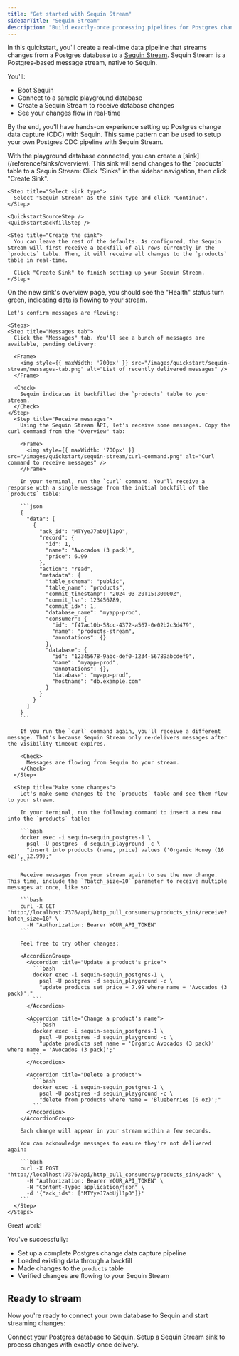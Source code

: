 ```yaml
---
title: "Get started with Sequin Stream"
sidebarTitle: "Sequin Stream"
description: "Build exactly-once processing pipelines for Postgres changes without additional infrastructure. Learn about Sequin's native stream with an HTTP interface."
---
```



In this quickstart, you'll create a real-time data pipeline that streams changes from a Postgres database to a [Sequin Stream](/reference/sinks/sequin-stream). Sequin Stream is a Postgres-based message stream, native to Sequin.

You'll:

- Boot Sequin
- Connect to a sample playground database
- Create a Sequin Stream to receive database changes
- See your changes flow in real-time

By the end, you'll have hands-on experience setting up Postgres change data capture (CDC) with Sequin. This same pattern can be used to setup your own Postgres CDC pipeline with Sequin Stream.

<Steps titleSize="h2">
 <QuickstartInitialSteps />
 <Step title="Create a Sequin Stream Sink" icon="wifi">
  With the playground database connected, you can create a [sink](/reference/sinks/overview). This sink will send changes to the `products` table to a Sequin Stream:

  <Steps>
    <Step title="Navigate to Sinks">
      Click "Sinks" in the sidebar navigation, then click "Create Sink".
    </Step>

    <Step title="Select sink type">
      Select "Sequin Stream" as the sink type and click "Continue".
    </Step>

    <QuickstartSourceStep />
    <QuickstartBackfillStep />

    <Step title="Create the sink">
      You can leave the rest of the defaults. As configured, the Sequin Stream will first receive a backfill of all rows currently in the `products` table. Then, it will receive all changes to the `products` table in real-time.

      Click "Create Sink" to finish setting up your Sequin Stream.
    </Step>
  </Steps>
 </Step>

  <Step title="See changes flow to your Sequin Stream" icon="waveform-lines">
    On the new sink's overview page, you should see the "Health" status turn green, indicating data is flowing to your stream.

    Let's confirm messages are flowing:

    <Steps>
    <Step title="Messages tab">
      Click the "Messages" tab. You'll see a bunch of messages are available, pending delivery:

      <Frame>
        <img style={{ maxWidth: '700px' }} src="/images/quickstart/sequin-stream/messages-tab.png" alt="List of recently delivered messages" />
      </Frame>

      <Check>
        Sequin indicates it backfilled the `products` table to your stream.
      </Check>
    </Step>
      <Step title="Receive messages">
        Using the Sequin Stream API, let's receive some messages. Copy the curl command from the "Overview" tab:

        <Frame>
          <img style={{ maxWidth: '700px' }} src="/images/quickstart/sequin-stream/curl-command.png" alt="Curl command to receive messages" />
        </Frame>

        In your terminal, run the `curl` command. You'll receive a response with a single message from the initial backfill of the `products` table:

        ```json
        {
          "data": [
            {
              "ack_id": "MTYyeJ7abUjl1pO",
              "record": {
                "id": 1,
                "name": "Avocados (3 pack)",
                "price": 6.99
              },
              "action": "read",
              "metadata": {
                "table_schema": "public",
                "table_name": "products",
                "commit_timestamp": "2024-03-20T15:30:00Z",
                "commit_lsn": 123456789,
                "commit_idx": 1,
                "database_name": "myapp-prod",
                "consumer": {
                  "id": "f47ac10b-58cc-4372-a567-0e02b2c3d479",
                  "name": "products-stream",
                  "annotations": {}
                },
                "database": {
                  "id": "12345678-9abc-def0-1234-56789abcdef0",
                  "name": "myapp-prod",
                  "annotations": {},
                  "database": "myapp-prod",
                  "hostname": "db.example.com"
                }
              }
            }
          ]
        }
        ```

        If you run the `curl` command again, you'll receive a different message. That's because Sequin Stream only re-delivers messages after the visibility timeout expires.

        <Check>
          Messages are flowing from Sequin to your stream.
        </Check>
      </Step>

      <Step title="Make some changes">
        Let's make some changes to the `products` table and see them flow to your stream.

        In your terminal, run the following command to insert a new row into the `products` table:

        ```bash
        docker exec -i sequin-sequin_postgres-1 \
          psql -U postgres -d sequin_playground -c \
          "insert into products (name, price) values ('Organic Honey (16 oz)', 12.99);"
        ```

        Receive messages from your stream again to see the new change. This time, include the `?batch_size=10` parameter to receive multiple messages at once, like so:

        ```bash
        curl -X GET "http://localhost:7376/api/http_pull_consumers/products_sink/receive?batch_size=10" \
          -H "Authorization: Bearer YOUR_API_TOKEN"
        ```

        Feel free to try other changes:

        <AccordionGroup>
          <Accordion title="Update a product's price">
            ```bash
            docker exec -i sequin-sequin_postgres-1 \
              psql -U postgres -d sequin_playground -c \
              "update products set price = 7.99 where name = 'Avocados (3 pack)';"
            ```
          </Accordion>

          <Accordion title="Change a product's name">
            ```bash
            docker exec -i sequin-sequin_postgres-1 \
              psql -U postgres -d sequin_playground -c \
              "update products set name = 'Organic Avocados (3 pack)' where name = 'Avocados (3 pack)';"
            ```
          </Accordion>

          <Accordion title="Delete a product">
            ```bash
            docker exec -i sequin-sequin_postgres-1 \
              psql -U postgres -d sequin_playground -c \
              "delete from products where name = 'Blueberries (6 oz)';"
            ```
          </Accordion>
        </AccordionGroup>

        Each change will appear in your stream within a few seconds.

        You can acknowledge messages to ensure they're not delivered again:

        ```bash
        curl -X POST "http://localhost:7376/api/http_pull_consumers/products_sink/ack" \
          -H "Authorization: Bearer YOUR_API_TOKEN" \
          -H "Content-Type: application/json" \
          -d '{"ack_ids": ["MTYyeJ7abUjl1pO"]}'
        ```
      </Step>
    </Steps>
  </Step>
</Steps>

<Check>
  Great work!
</Check>

You've successfully:

- Set up a complete Postgres change data capture pipeline
- Loaded existing data through a backfill
- Made changes to the `products` table
- Verified changes are flowing to your Sequin Stream

## Ready to stream

Now you're ready to connect your own database to Sequin and start streaming changes:

<CardGroup cols={2}>
  <Card title="Guide: Connect Postgres" icon="elephant" href="/connect-postgres">
    Connect your Postgres database to Sequin.
  </Card>
  <Card title="Guide: Setting up a Sequin Stream sink" icon="stream" href="/how-to/stream-postgres-to-sequin-stream">
    Setup a Sequin Stream sink to process changes with exactly-once delivery.
  </Card>
</CardGroup>
